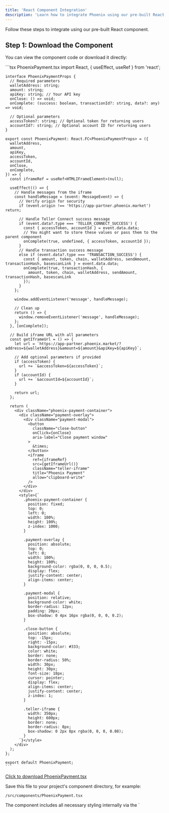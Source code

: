 ```yaml
---
title: 'React Component Integration'
description: 'Learn how to integrate Phoenix using our pre-built React component'
---
```


Follow these steps to integrate using our pre-built React component.

## Step 1: Download the Component

You can view the component code or download it directly:

<AccordionGroup>
  <Accordion title="View Component Code">
    ```tsx PhoenixPayment.tsx
    import React, { useEffect, useRef } from 'react';

    interface PhoenixPaymentProps {
      // Required parameters
      walletAddress: string;
      amount: string;
      apiKey: string; // Your API key
      onClose: () => void;
      onComplete: (success: boolean, transactionId?: string, data?: any) => void;
      
      // Optional parameters
      accessToken?: string; // Optional token for returning users
      accountId?: string; // Optional account ID for returning users
    }

    export const PhoenixPayment: React.FC<PhoenixPaymentProps> = ({
      walletAddress,
      amount,
      apiKey,
      accessToken,
      accountId,
      onClose,
      onComplete,
    }) => {
      const iframeRef = useRef<HTMLIFrameElement>(null);

      useEffect(() => {
        // Handle messages from the iframe
        const handleMessage = (event: MessageEvent) => {
          // Verify origin for security
          if (event.origin !== 'https://app-partner.phoenix.market') return;
          
          // Handle Teller Connect success message
          if (event.data?.type === 'TELLER_CONNECT_SUCCESS') {
            const { accessToken, accountId } = event.data.data;
            // You might want to store these values or pass them to the parent component
            onComplete(true, undefined, { accessToken, accountId });
          }
          // Handle transaction success message
          else if (event.data?.type === 'TRANSACTION_SUCCESS') {
            const { amount, token, chain, walletAddress, sendAmount, transactionHash, basescanLink } = event.data.data;
            onComplete(true, transactionHash, { 
              amount, token, chain, walletAddress, sendAmount, transactionHash, basescanLink 
            });
          }
        };

        window.addEventListener('message', handleMessage);
        
        // Clean up
        return () => {
          window.removeEventListener('message', handleMessage);
        };
      }, [onComplete]);

      // Build iframe URL with all parameters
      const getIframeUrl = () => {
        let url = `https://app-partner.phoenix.market/?address=${walletAddress}&amount=${amount}&apiKey=${apiKey}`;
        
        // Add optional parameters if provided
        if (accessToken) {
          url += `&accessToken=${accessToken}`;
        }
        if (accountId) {
          url += `&accountId=${accountId}`;
        }
        
        return url;
      };

      return (
        <div className="phoenix-payment-container">
          <div className="payment-overlay">
            <div className="payment-modal">
              <button 
                className="close-button" 
                onClick={onClose}
                aria-label="Close payment window"
              >
                &times;
              </button>
              <iframe
                ref={iframeRef}
                src={getIframeUrl()}
                className="teller-iframe"
                title="Phoenix Payment"
                allow="clipboard-write"
              />
            </div>
          </div>
          <style>{`
            .phoenix-payment-container {
              position: fixed;
              top: 0;
              left: 0;
              width: 100%;
              height: 100%;
              z-index: 1000;
            }
            
            .payment-overlay {
              position: absolute;
              top: 0;
              left: 0;
              width: 100%;
              height: 100%;
              background-color: rgba(0, 0, 0, 0.5);
              display: flex;
              justify-content: center;
              align-items: center;
            }
            
            .payment-modal {
              position: relative;
              background-color: white;
              border-radius: 12px;
              padding: 20px;
              box-shadow: 0 4px 16px rgba(0, 0, 0, 0.2);
            }
            
            .close-button {
              position: absolute;
              top: -15px;
              right: -15px;
              background-color: #333;
              color: white;
              border: none;
              border-radius: 50%;
              width: 30px;
              height: 30px;
              font-size: 18px;
              cursor: pointer;
              display: flex;
              align-items: center;
              justify-content: center;
              z-index: 1;
            }
            
            .teller-iframe {
              width: 350px;
              height: 600px;
              border: none;
              border-radius: 8px;
              box-shadow: 0 2px 8px rgba(0, 0, 0, 0.08);
            }
          `}</style>
        </div>
      );
    };

    export default PhoenixPayment;
    ```
  </Accordion>
</AccordionGroup>

<div style={{ marginTop: '24px', marginBottom: '24px' }}>
  <CardGroup>
    <a href="https://app-partner.phoenix.market/public/download-phoenix.html" download style={{ textDecoration: 'none', minWidth: '400px', display: 'block' }} target="_blank" rel="noopener noreferrer">
      <Card title="Download Component" icon="download">
        Click to download PhoenixPayment.tsx
      </Card>
    </a>
  </CardGroup>
</div>

Save this file to your project's component directory, for example:

```
/src/components/PhoenixPayment.tsx
```

<Info>
  The component includes all necessary styling internally via the `<style>` tag, so you don't need to add any additional CSS.
</Info>

## Step 2: Implement the Component

Follow these steps to implement the component in your application:

### Step 2.1: Import the Component

```tsx
import { PhoenixPayment } from './components/PhoenixPayment';
```

### Step 2.2: Prepare Required and Optional Parameters

Before adding the component, you need to collect the following information:

#### Required Parameters
- `walletAddress`: The Ethereum wallet address where USDC will be sent
- `amount`: The amount in USD to convert to USDC
- `apiKey`: The 10 character alphanumeric API key
- `onClose`: Function to handle when the user closes the payment modal
- `onComplete`: Callback function to handle payment completion events

#### Optional Parameters (for returning users)
- `accessToken`: Access token obtained from a previous session
- `accountId`: Account ID obtained from a previous session

You should create form inputs in your UI to collect the required information:

<AccordionGroup>
  <Accordion title="View Input Collection Example">
    ```tsx
    // Example of collecting user input
    const [walletAddress, setWalletAddress] = useState('');
    const [amount, setAmount] = useState('');
    const [apiKey] = useState('YOUR_API_KEY'); // Replace with your API key

    // Optional: For returning users
    const [accessToken, setAccessToken] = useState(localStorage.getItem('phoenix_access_token') || '');
    const [accountId, setAccountId] = useState(localStorage.getItem('phoenix_account_id') || '');
    ```
  </Accordion>
</AccordionGroup>

### Step 2.3: Add the Component to Your JSX

Once you have collected these values, you can pass them to the PhoenixPayment component:

```tsx
<PhoenixPayment 
  walletAddress={walletAddress}
  amount={amount}
  apiKey={apiKey}
  accessToken={accessToken} // Optional
  accountId={accountId} // Optional
  onClose={() => setShowPayment(false)}
  onComplete={handlePaymentComplete}
/>
```

### Step 2.4: Handle Payment Completion

The `onComplete` callback now receives additional data depending on the type of completion:

#### Transaction Success Data
When a transaction is successful, the data object will contain:
- `amount`: The USD amount
- `token`: The token received (e.g., "USDC")
- `chain`: The blockchain (e.g., "Base")
- `walletAddress`: The receiving wallet address
- `sendAmount`: The amount of tokens sent
- `transactionHash`: The blockchain transaction hash
- `basescanLink`: Link to view the transaction on Basescan

```tsx
const handlePaymentComplete = (success, transactionId, data) => {
  if (success) {
    // For Teller connection success
    if (data?.accessToken && data?.accountId) {
      console.log('Teller connection successful:', data);
      
      // Store tokens for future use if desired
      localStorage.setItem('phoenix_access_token', data.accessToken);
      localStorage.setItem('phoenix_account_id', data.accountId);
      
      // You might want to update your UI to show connected status
    }
    // For transaction success
    else if (data?.transactionHash) {
      console.log('Transaction successful:', data);
      
      // You might want to redirect to a success page or show transaction details
      
      // Uncomment the following line if you want to close the window after transaction success
      // setShowPayment(false);
    }
  } else {
    console.log('Payment failed or cancelled');
    
    // Uncomment the following line if you want to close the window after payment failure/cancellation
    // setShowPayment(false);
  }
};
```

## Full Implementation Example

<AccordionGroup>
  <Accordion title="View Complete Example">
    Here's a complete example showing how all the pieces fit together:

    ```tsx
    import { useState, useEffect } from 'react';
    import { PhoenixPayment } from './components/PhoenixPayment';

    function PaymentPage() {
      const [walletAddress, setWalletAddress] = useState('');
      const [amount, setAmount] = useState('');
      const [showPayment, setShowPayment] = useState(false);
      
      // Get stored credentials for returning users (if available)
      const [accessToken, setAccessToken] = useState('');
      const [accountId, setAccountId] = useState('');
      
      // Load stored credentials on component mount
      useEffect(() => {
        const storedToken = localStorage.getItem('phoenix_access_token');
        const storedAccountId = localStorage.getItem('phoenix_account_id');
        
        if (storedToken) setAccessToken(storedToken);
        if (storedAccountId) setAccountId(storedAccountId);
      }, []);
      
      const handlePaymentComplete = (success, transactionId, data) => {
        if (success) {
          // For Teller connection success
          if (data?.accessToken && data?.accountId) {
            setAccessToken(data.accessToken);
            setAccountId(data.accountId);
            
            // Store for future use
            localStorage.setItem('phoenix_access_token', data.accessToken);
            localStorage.setItem('phoenix_account_id', data.accountId);
            
            console.log('Bank account connected successfully');
          }
          // For transaction success
          else if (data?.transactionHash) {
            console.log(`Transaction successful: ${data.transactionHash}`);
            console.log(`Amount: $${data.amount} ${data.token} on ${data.chain}`);
            console.log(`Transaction link: ${data.basescanLink}`);
            
            // Show success message or redirect
            
            // Uncomment the following line if you want to close the window after transaction success
            // setShowPayment(false);
          }
        } else {
          console.log('Payment failed or cancelled');
          
          // Uncomment the following line if you want to close the window after payment failure/cancellation
          // setShowPayment(false);
        }
      };
      
      return (
        <>
          {/* Form to collect wallet address and amount */}
          <div>
            <label htmlFor="wallet">Wallet Address:</label>
            <input
              id="wallet"
              type="text"
              value={walletAddress}
              onChange={(e) => setWalletAddress(e.target.value)}
              placeholder="0x..."
            />
          </div>
          <div>
            <label htmlFor="amount">Amount (USD):</label>
            <input
              id="amount"
              type="number"
              value={amount}
              onChange={(e) => setAmount(e.target.value)}
              placeholder="100"
            />
          </div>
          
          <button onClick={() => setShowPayment(true)}>
            Make Payment
          </button>
          
          {showPayment && (
            <PhoenixPayment 
              walletAddress={walletAddress}
              amount={amount}
              apiKey={apiKey}
              accessToken={accessToken}
              accountId={accountId}
              onClose={() => setShowPayment(false)}
              onComplete={handlePaymentComplete}
            />
          )}
        </>
      );
    }
    ```
  </Accordion>
</AccordionGroup>
